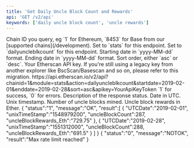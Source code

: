 ```yaml
---
title: 'Get Daily Uncle Block Count and Rewards'
api: 'GET /v2/api'
keywords: ['daily uncle block count', 'uncle rewards']
---
```



<CreditChip description="Returns the number of uncle blocks mined daily and the uncle block rewards" pro={true} />

<ParamField query="chainid" type="string" initialValue="1">
  Chain ID you query, eg `1` for Ethereum, `8453` for Base from our [supported chains](/development).
</ParamField>
<ParamField query="module" type="string" initialValue="stats">
  Set to `stats` for this endpoint.
</ParamField>
<ParamField query="action" type="string" initialValue="dailyuncleblkcount">
  Set to `dailyuncleblkcount` for this endpoint.
</ParamField>
<ParamField query="startdate" type="string" initialValue="2019-02-01">
  Starting date in `yyyy-MM-dd` format.
</ParamField>
<ParamField query="enddate" type="string" initialValue="2019-02-28">
  Ending date in `yyyy-MM-dd` format.
</ParamField>
<ParamField query="sort" type="string" initialValue="asc">
  Sort order, either `asc` or `desc`.
</ParamField>
<ParamField query="apikey" type="string">
  Your Etherscan API key. If you're still using a legacy key from another explorer like BscScan/Basescan and so on, please refer to this migration.
</ParamField>

<RequestExample>
https://api.etherscan.io/v2/api?chainid=1&module=stats&action=dailyuncleblkcount&startdate=2019-02-01&enddate=2019-02-28&sort=asc&apikey=YourApiKeyToken
</RequestExample>

<ResponseField name="status" type="string">
  `1` for success, `0` for errors.
</ResponseField>
<ResponseField name="message" type="string">
  Description of the response status.
</ResponseField>
<ResponseField name="result" type="array">
  <Expandable title="Daily uncle block count">
    <ResponseField name="UTCDate" type="string">Date in UTC.</ResponseField>
    <ResponseField name="unixTimeStamp" type="string">Unix timestamp.</ResponseField>
    <ResponseField name="uncleBlockCount" type="integer">Number of uncle blocks mined.</ResponseField>
    <ResponseField name="uncleBlockRewards_Eth" type="string">Uncle block rewards in Ether.</ResponseField>
  </Expandable>
</ResponseField>

<ResponseExample title="Success">
{
  "status":"1",
  "message":"OK",
  "result":[
    {
      "UTCDate":"2019-02-01",
      "unixTimeStamp":"1548979200",
      "uncleBlockCount":287,
      "uncleBlockRewards_Eth":"729.75"
    },
    {
      "UTCDate":"2019-02-28",
      "unixTimeStamp":"1551312000",
      "uncleBlockCount":288,
      "uncleBlockRewards_Eth":"691.5"
    }
  ]
}
</ResponseExample>

<ResponseExample title="Error">
{
  "status":"0",
  "message":"NOTOK",
  "result":"Max rate limit reached"
}
</ResponseExample>


